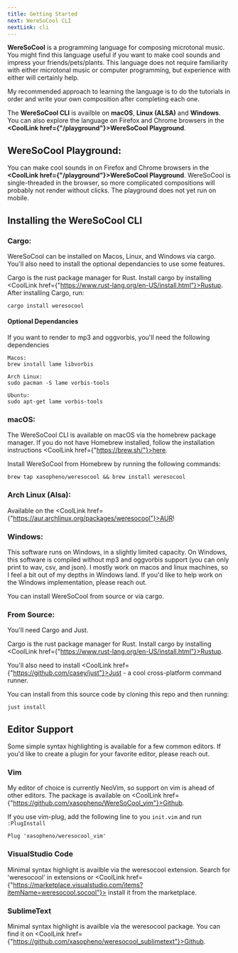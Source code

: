 ```yaml
---
title: Getting Started
next: WereSoCool CLI
nextLink: cli
---
```


**<CoolText>WereSoCool</CoolText>** is a programming language for composing microtonal music. You might find this language useful if you want to make cool sounds and impress your friends/pets/plants. This language does not require familiarity with either microtonal music or computer programming, but experience with either will certainly help. 

My recommended approach to learning the language is to do the tutorials in order and write your own composition after completing each one. 

The **WereSoCool CLI** is availble on **macOS**, **Linux (ALSA)** and **Windows**. You can also explore the language on Firefox and Chrome browsers in the **<CoolLink href={"/playground"}>WereSoCool Playground</CoolLink>**. 

<Break/>

## WereSoCool Playground:

 You can make cool sounds in on Firefox and Chrome browsers in the **<CoolLink href={"/playground"}>WereSoCool Playground</CoolLink>**. WereSoCool is single-threaded in the browser, so more complicated compositions will probably not render without clicks. The playground does not yet run on mobile.


<Break/>

## Installing the WereSoCool CLI

### Cargo:

WereSoCool can be installed on Macos, Linux, and Windows via cargo. You'll also need to install the optional dependancies to use some features. 

Cargo is the rust package manager for Rust. Install cargo by installing <CoolLink href={"https://www.rust-lang.org/en-US/install.html"}>Rustup</CoolLink>. After installing Cargo, run:

`cargo install weresocool`

#### Optional Dependancies
If you want to render to mp3 and oggvorbis, you'll need the following dependencies

```
Macos:
brew install lame libvorbis

Arch Linux:
sudo pacman -S lame vorbis-tools

Ubuntu:
sudo apt-get lame vorbis-tools

```

<Break/>

### macOS:
The WereSoCool CLI is available on macOS via the homebrew package manager. If you do not have Homebrew installed, follow the installation instructions <CoolLink href={"https://brew.sh/"}>here</CoolLink>.

Install WereSoCool from Homebrew by running the following commands:

`brew tap xasopheno/weresocool && brew install weresocool`

<Break/>

### Arch Linux (Alsa):

Available on the <CoolLink href={"https://aur.archlinux.org/packages/weresocool"}>AUR</CoolLink>!

<Break/>


### Windows:

This software runs on Windows, in a slightly limited capacity. On Windows, this software is compiled without mp3 and oggvorbis support (you can only print to wav, csv, and json). I mostly work on macos and linux machines, so I feel a bit out of my depths in Windows land. If you'd like to help work on the Windows implementation, please reach out. 

You can install WereSoCool from source or via cargo.

### From Source:
You'll need Cargo and Just.

Cargo is the rust package manager for Rust. Install cargo by installing <CoolLink href={"https://www.rust-lang.org/en-US/install.html"}>Rustup</CoolLink>.

You'll also need to install <CoolLink href={"https://github.com/casey/just"}>Just</CoolLink> - a cool cross-platform command runner. 

You can install from this source code by cloning this repo and then running:

`just install`


<Break/>

## Editor Support
Some simple syntax highlighting is available for a few common editors. If you'd like to create a plugin for your favorite editor, please reach out. 

<Break/>

### Vim
My editor of choice is currently NeoVim, so support on vim is ahead of other editors. The package is available on <CoolLink href={"https://github.com/xasopheno/WereSoCool_vim"}>Github</CoolLink>.

If you use vim-plug, add the following line to you `init.vim` and run `:PlugInstall`

`Plug 'xasopheno/weresocool_vim'`

<Break/>

### VisualStudio Code
Minimal syntax highlight is availble via the weresocool extension. Search for 'weresocool' in extensions or <CoolLink href={"https://marketplace.visualstudio.com/items?itemName=weresocool.socool"}> install it from the marketplace.</CoolLink>
<Break/>

### SublimeText
Minimal syntax highlight is availble via the weresocool package. You can find it on <CoolLink href={"https://github.com/xasopheno/weresocool_sublimetext"}>Github</CoolLink>.


<Break/>

